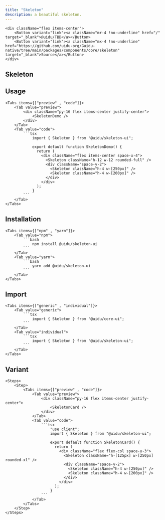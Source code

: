 ```yaml
---
title: "Skeleton"
description: a beautiful skeleton.
---
```



    <div className="flex items-center">
        <Button variant="link"><a className="mr-4 !no-underline" href="/" target="_blank">@uidu/TBD</a></Button>
        <Button variant="link"><a className="mx-4 !no-underline"  href="https://github.com/uidu-org/Guidu-native/tree/main/packages/components/core/skeleton" target="_blank">Source</a></Button>
    </div>

## Skeleton

<SkeletonDemo />

## Usage

    <Tabs items={["preview" , "code"]}>
        <Tab value="preview">
            <div className="py-16 flex items-center justify-center">
                <SkeletonDemo />
            </div>
        </Tab>
        <Tab value="code">
            ```tsx
                import { Skeleton } from "@uidu/skeleton-ui";

                export default function SkeletonDemo() {
                  return (
                    <div className="flex items-center space-x-4">
                      <Skeleton className="h-12 w-12 rounded-full" />
                      <div className="space-y-2">
                        <Skeleton className="h-4 w-[250px]" />
                        <Skeleton className="h-4 w-[200px]" />
                      </div>
                    </div>
                  );
                }
            ```
        </Tab>
    </Tabs>

## Installation

    <Tabs items={["npm" , "yarn"]}>
        <Tab value="npm">
            ```bash
                npm install @uidu/skeleton-ui
            ```
        </Tab>
        <Tab value="yarn">
            ```bash
                yarn add @uidu/skeleton-ui
            ```
        </Tab>
    </Tabs>

## Import

    <Tabs items={["generic" , "individual"]}>
        <Tab value="generic">
            ```tsx
                import { Skeleton } from "@uidu/core-ui";
            ```
        </Tab>
        <Tab value="individual">
            ```tsx
                import { Skeleton } from "@uidu/skeleton-ui";
            ```
        </Tab>
    </Tabs>

## Variant

    <Steps>
        <Step>
            <Tabs items={["preview" , "code"]}>
                <Tab value="preview">
                    <div className="py-16 flex items-center justify-center">
                        <SkeletonCard />
                    </div>
                </Tab>
                <Tab value="code">
                    ```tsx
                        "use client";
                        import { Skeleton } from "@uidu/skeleton-ui";

                        export default function SkeletonCard() {
                          return (
                            <div className="flex flex-col space-y-3">
                              <Skeleton className="h-[125px] w-[250px] rounded-xl" />
                              <div className="space-y-2">
                                <Skeleton className="h-4 w-[250px]" />
                                <Skeleton className="h-4 w-[200px]" />
                              </div>
                            </div>
                          );
                        }
                    ```
                </Tab>
            </Tabs>
        </Step>
    </Steps>

